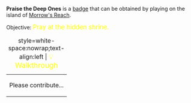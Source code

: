 '''Praise the Deep Ones''' is a [[Badges|badge]] that can be obtained by playing on the island of [[Morrow's Reach]].

Objective: <big style="color:yellow">Pray at the hidden shrine.</big>

{| class="mw-collapsible mw-collapsed"
|+ style=white-space:nowrap;text-align:left | <big style="color:yellow">💡 Walkthrough</big>
|-
| Please contribute...
|}